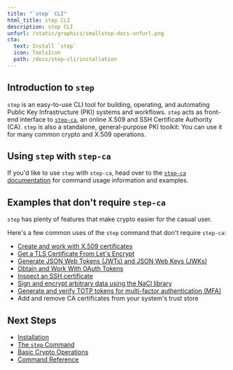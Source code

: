 ```yaml
---
title: "`step` CLI"
html_title: step CLI
description: step CLI
unfurl: /static/graphics/smallstep-docs-unfurl.png
cta:
  text: Install `step`
  icon: ToolsIcon
  path: /docs/step-cli/installation
---
```


## Introduction to `step`

`step` is an easy-to-use CLI tool for building, operating, and automating Public Key Infrastructure (PKI) systems and workflows. `step` acts as front-end interface to [`step-ca`](/docs/step-ca), an online X.509 and SSH Certificate Authority (CA). `step` is also a standalone, general-purpose PKI toolkit: You can use it for many common crypto and X.509 operations.

## Using `step` with `step-ca`

If you'd like to use `step` with `step-ca`, head over to the [`step-ca` documentation](/docs/step-ca) for command usage information and examples.

## Examples that don't require `step-ca`

`step` has plenty of features that make crypto easier for the casual user.

Here's a few common uses of the `step` command that don't require `step-ca`:

- [Create and work with X.509 certificates](/docs/step-cli/basic-crypto-operations#create-and-work-with-x509-certificates)
- [Get a TLS Certificate From Let's Encrypt](/docs/step-cli/basic-crypto-operations#get-a-tls-certificate-from-lets-encrypt)
- [Generate JSON Web Tokens (JWTs) and JSON Web Keys (JWKs)](/docs/step-cli/basic-crypto-operations#generate-json-web-tokens-jwts-and-json-web-keys-jwks)
- [Obtain and Work With OAuth Tokens](/docs/step-cli/basic-crypto-operations#obtain-and-work-with-oauth-tokens)
- [Inspect an SSH certificate](/docs/step-cli/basic-crypto-operations#work-with-ssh-certificates)
- [Sign and encrypt arbitrary data using the NaCl library](/docs/step-cli/basic-crypto-operations#sign-and-encrypt-arbitrary-data)
- [Generate and verify TOTP tokens for multi-factor authentication (MFA)](/docs/step-cli/basic-crypto-operations#generate-totp-tokens-for-multi-factor-authentication-mfa)
- Add and remove CA certificates from your system's trust store

## Next Steps

* [Installation](/docs/step-cli/installation)
* [The `step` Command](/docs/step-cli/the-step-command)
* [Basic Crypto Operations](/docs/step-cli/basic-crypto-operations)
* [Command Reference](/docs/step-cli/reference)
